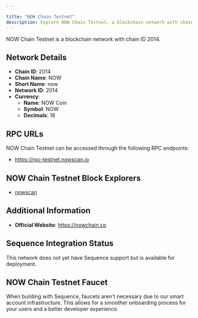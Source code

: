 ```yaml
---

title: "NOW Chain Testnet"
description: Explore NOW Chain Testnet, a blockchain network with chain ID 2014. Learn about its native currency, NOW Coin, and how to interact with the network.
---
```




NOW Chain Testnet is a blockchain network with chain ID 2014.

## Network Details

- **Chain ID**: 2014
- **Chain Name**: NOW
- **Short Name**: now
- **Network ID**: 2014
- **Currency**: 
  - **Name**: NOW Coin
  - **Symbol**: NOW
  - **Decimals**: 18

## RPC URLs

NOW Chain Testnet can be accessed through the following RPC endpoints:

- https://rpc-testnet.nowscan.io

## NOW Chain Testnet Block Explorers

- [nowscan](https://testnet.nowscan.io)

## Additional Information

- **Official Website**: https://nowchain.co

## Sequence Integration Status

This network does not yet have Sequence support but is available for deployment.

## NOW Chain Testnet Faucet

When building with Sequence, faucets aren't necessary due to our smart account infrastructure. This allows for a smoother onboarding process for your users and a better developer experience.
